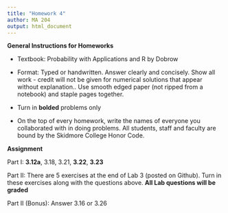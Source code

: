 ```yaml
---
title: "Homework 4"
author: MA 204
output: html_document
---
```


**General Instructions for Homeworks**

- Textbook: 	Probability with Applications and R by Dobrow

- Format: 	Typed or handwritten. Answer clearly and concisely. Show all work - credit will not be given for numerical solutions that appear without explanation.. Use smooth edged paper (not ripped from a notebook) and staple pages together.

- Turn in **bolded** problems only

- On the top of every homework, write the names of everyone you collaborated with in doing problems. All students, staff and faculty are bound by the Skidmore College Honor Code.


**Assignment**

Part I: **3.12a**, 3.18, 3.21, **3.22**, **3.23**

Part II: There are 5 exercises at the end of Lab 3 (posted on Github). Turn in these exercises along with the questions above. **All Lab questions will be graded**

Part II (Bonus): Answer 3.16 or 3.26




